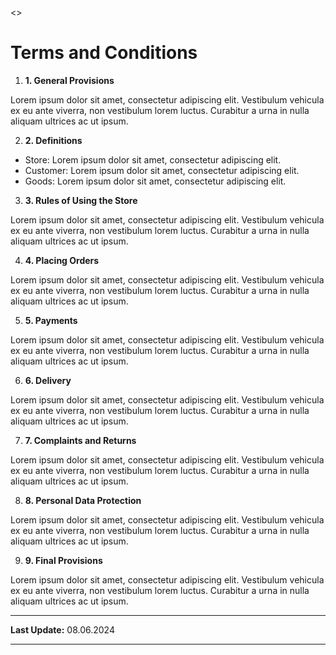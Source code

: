 <>
<title>N3XT | Terms and Conditions</title>
<main className="flex flex-1 flex-col mx-auto justify-start gap-6 p-6">
	<div className="text-4xl font-bold text-red-600 flex">
	<i className="ri-arrow-right-double-fill"></i>
	<h1 >Terms and Conditions</h1>
	</div>

1. **1. General Provisions**

Lorem ipsum dolor sit amet, consectetur adipiscing elit. Vestibulum vehicula ex eu ante viverra, non vestibulum lorem luctus. Curabitur a urna in nulla aliquam ultrices ac ut ipsum.

2. **2. Definitions**

- Store: Lorem ipsum dolor sit amet, consectetur adipiscing elit.
- Customer: Lorem ipsum dolor sit amet, consectetur adipiscing elit.
- Goods: Lorem ipsum dolor sit amet, consectetur adipiscing elit.

3. **3. Rules of Using the Store**

Lorem ipsum dolor sit amet, consectetur adipiscing elit. Vestibulum vehicula ex eu ante viverra, non vestibulum lorem luctus. Curabitur a urna in nulla aliquam ultrices ac ut ipsum.

4. **4. Placing Orders**

Lorem ipsum dolor sit amet, consectetur adipiscing elit. Vestibulum vehicula ex eu ante viverra, non vestibulum lorem luctus. Curabitur a urna in nulla aliquam ultrices ac ut ipsum.

5. **5. Payments**

Lorem ipsum dolor sit amet, consectetur adipiscing elit. Vestibulum vehicula ex eu ante viverra, non vestibulum lorem luctus. Curabitur a urna in nulla aliquam ultrices ac ut ipsum.

6. **6. Delivery**

Lorem ipsum dolor sit amet, consectetur adipiscing elit. Vestibulum vehicula ex eu ante viverra, non vestibulum lorem luctus. Curabitur a urna in nulla aliquam ultrices ac ut ipsum.

7. **7. Complaints and Returns**

Lorem ipsum dolor sit amet, consectetur adipiscing elit. Vestibulum vehicula ex eu ante viverra, non vestibulum lorem luctus. Curabitur a urna in nulla aliquam ultrices ac ut ipsum.

8. **8. Personal Data Protection**

Lorem ipsum dolor sit amet, consectetur adipiscing elit. Vestibulum vehicula ex eu ante viverra, non vestibulum lorem luctus. Curabitur a urna in nulla aliquam ultrices ac ut ipsum.

9. **9. Final Provisions**

Lorem ipsum dolor sit amet, consectetur adipiscing elit. Vestibulum vehicula ex eu ante viverra, non vestibulum lorem luctus. Curabitur a urna in nulla aliquam ultrices ac ut ipsum.

---

**Last Update:** 08.06.2024

---

</main>
</>
